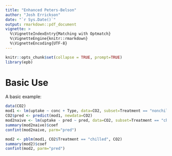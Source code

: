 ```yaml
---
title: "Enhanced Peters-Belson"
author: "Josh Errickson"
date: "`r Sys.Date()`"
output: rmarkdown::pdf_document
vignette: >
  %\VignetteIndexEntry{Matching with Optmatch}
  %\VignetteEngine{knitr::rmarkdown}
  %\VignetteEncoding{UTF-8}
---
```


```r
knitr::opts_chunk$set(collapse = TRUE, prompt=TRUE)
library(epb)
```

# Basic Use

A basic example:

```r
data(CO2)
mod1 <- lm(uptake ~ conc + Type, data=CO2, subset=Treatment == "nonchilled")
CO2$pred <- predict(mod1, newdata=CO2)
mod2naive <- lm(uptake - pred ~ pred, data=CO2, subset=Treatment == "chilled")
summary(mod2naive)$coef
confint(mod2naive, parm="pred")

mod2 <- pblm(mod1, CO2$Treatment == "chilled", CO2)
summary(mod2)$coef
confint(mod2, parm="pred")
```
